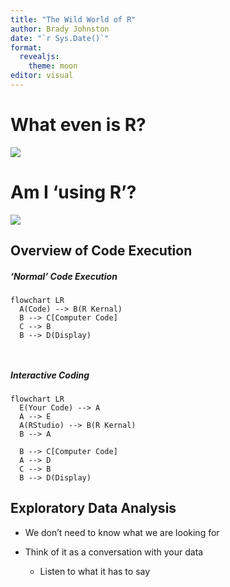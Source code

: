 ```yaml
---
title: "The Wild World of R"
author: Brady Johnston
date: "`r Sys.Date()`"
format: 
  revealjs:
    theme: moon
editor: visual
---
```


# What even is R?

![](https://github.com/allisonhorst/stats-illustrations/raw/master/rstats-artwork/r_rollercoaster.png){fig-alt="An illustrated cartoon graph with “How much I think I know about R” on the y-axis, with axis labels at “I know nothing” and “I know lots”, versus “time” on the x-axis. The line varies widely between the two. Above the line are emoji-like faces, showing uncertainty and hope early on. At a second peak is the label “join R community on twitter”, with a “mind-blown” emoji face. The line quickly descends, but with a happy looking emoji character sliding down it." fig-align="center"}

# Am I 'using R'?

![](images/paste-348C65C5.png){fig-align="center"}

:::{theme=light}

## Overview of Code Execution

##### 'Normal' Code Execution

```mermaid
flowchart LR
  A(Code) --> B(R Kernal)
  B --> C[Computer Code]
  C --> B
  B --> D(Display)
  
  
```

##### Interactive Coding

```mermaid
flowchart LR
  E(Your Code) --> A
  A --> E
  A(RStudio) --> B(R Kernal)
  B --> A
  
  B --> C[Computer Code]
  A --> D
  C --> B
  B --> D(Display)
```

:::

## Exploratory Data Analysis

-   We don't need to know what we are looking for

-   Think of it as a conversation with your data

    -   Listen to what it has to say
